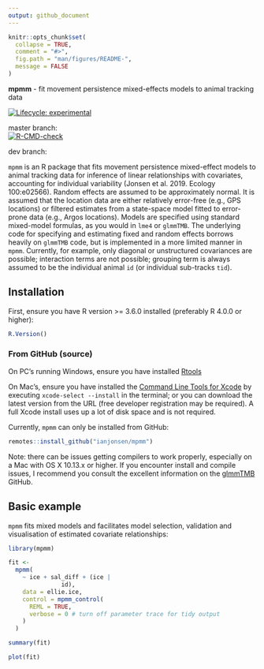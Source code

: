 ```yaml
---
output: github_document
---
```


<!-- README.md is generated from README.Rmd. Please edit that file -->

```r
knitr::opts_chunk$set(
  collapse = TRUE,
  comment = "#>",
  fig.path = "man/figures/README-",
  message = FALSE
)
```

**mpmm** - fit movement persistence mixed-effects models to animal tracking data 

<!-- badges: start -->
[![Lifecycle: experimental](https://img.shields.io/badge/lifecycle-experimental-orange.svg)](https://lifecycle.r-lib.org/articles/stages.html#experimental)

master branch:  
[![R-CMD-check](https://github.com/ianjonsen/mpmm/actions/workflows/R-CMD-check.yaml/badge.svg)](https://github.com/ianjonsen/mpmm/actions/workflows/R-CMD-check.yaml)

dev branch:  

<!-- badges: end -->


`mpmm` is an R package that fits movement persistence mixed-effect models to animal tracking data for inference of linear relationships with covariates, accounting for individual variability (Jonsen et al. 2019. Ecology 100:e02566). Random effects are assumed to be approximately normal. It is assumed that the location data are either relatively error-free (e.g., GPS locations) or filtered estimates from a state-space model fitted to error-prone data (e.g., Argos locations). Models are specified using standard mixed-model formulas, as you would in `lme4` or `glmmTMB`. The underlying code for specifying and estimating fixed and random effects borrows heavily on `glmmTMB` code, but is implemented in a more limited manner in `mpmm`. Currently, for example, only diagonal or unstructured covariances are possible; interaction terms are not possible; grouping term is always assumed to be the individual animal `id` (or individual sub-tracks `tid`). 

## Installation 
First, ensure you have R version >= 3.6.0 installed (preferably R 4.0.0 or higher):

```r
R.Version()
```

### From GitHub (source)  

On PC's running Windows, ensure you have installed [Rtools](https://cran.r-project.org/bin/windows/Rtools/) 

On Mac's, ensure you have installed the [Command Line Tools for Xcode](https://developer.apple.com/download/more/) by executing `xcode-select --install` in the terminal; or you can download the latest version from the URL (free developer registration may be required). A full Xcode install uses up a lot of disk space and is not required.

Currently, `mpmm` can only be installed from GitHub:
```r
remotes::install_github("ianjonsen/mpmm")
```

Note: there can be issues getting compilers to work properly, especially on a Mac with OS X 10.13.x or higher. If you encounter install and compile issues, I recommend you consult the excellent information on the [glmmTMB](https://github.com/glmmTMB/glmmTMB) GitHub.

## Basic example

`mpmm` fits mixed models and facilitates model selection, validation and visualisation of estimated covariate relationships:
```r
library(mpmm)

fit <-
  mpmm(
    ~ ice + sal_diff + (ice |
               id),
    data = ellie.ice,
    control = mpmm_control(
      REML = TRUE,
      verbose = 0 # turn off parameter trace for tidy output
    )
  ) 

summary(fit)

plot(fit)
```
